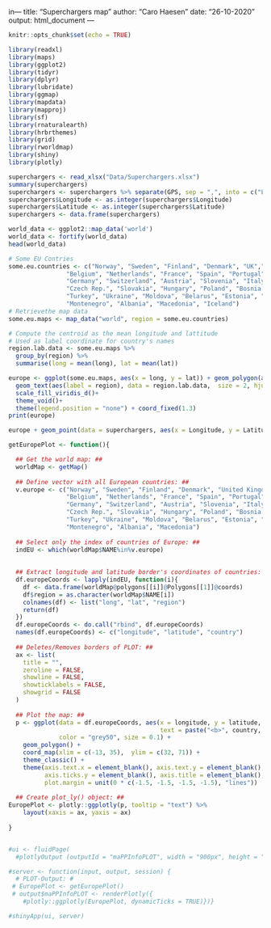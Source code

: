 in---
title: "Superchargers map"
author: "Caro Haesen"
date: "26-10-2020"
output: html_document
---

```r
knitr::opts_chunk$set(echo = TRUE)
```

```r
library(readxl)
library(maps)
library(ggplot2)
library(tidyr)
library(dplyr)
library(lubridate)
library(ggmap)
library(mapdata)
library(mapproj)
library(sf)
library(rnaturalearth)
library(hrbrthemes)
library(grid)
library(rworldmap)
library(shiny)
library(plotly)

```
```r
superchargers <- read_xlsx("Data/Superchargers.xlsx")
summary(superchargers)
superchargers <- superchargers %>% separate(GPS, sep = ",", into = c("Latitude", "Longitude"))
superchargers$Longitude <- as.integer(superchargers$Longitude)
superchargers$Latitude <- as.integer(superchargers$Latitude)
superchargers <- data.frame(superchargers)
```

```r
world_data <- ggplot2::map_data('world')
world_data <- fortify(world_data)
head(world_data)
```

```r
# Some EU Contries
some.eu.countries <- c("Norway", "Sweden", "Finland", "Denmark", "UK","Ireland", "Greece",
                "Belgium", "Netherlands", "France", "Spain", "Portugal", "Luxembourg", "Croatia",
                "Germany", "Switzerland", "Austria", "Slovenia", "Italy", "Bulgaria", "Romania",
                "Czech Rep.", "Slovakia", "Hungary", "Poland", "Bosnia Hercegovina", "Serbia",
                "Turkey", "Ukraine", "Moldova", "Belarus", "Estonia", "Latvia", "Lithuania",
                "Montenegro", "Albania", "Macedonia", "Iceland")
# Retrievethe map data
some.eu.maps <- map_data("world", region = some.eu.countries)

# Compute the centroid as the mean longitude and lattitude
# Used as label coordinate for country's names
region.lab.data <- some.eu.maps %>%
  group_by(region) %>%
  summarise(long = mean(long), lat = mean(lat))

europe <- ggplot(some.eu.maps, aes(x = long, y = lat)) + geom_polygon(aes( group = group), color='black', fill = 'white')+
  geom_text(aes(label = region), data = region.lab.data,  size = 2, hjust = 0.5)+
  scale_fill_viridis_d()+
  theme_void()+
  theme(legend.position = "none") + coord_fixed(1.3)
print(europe)
```

```r
europe + geom_point(data = superchargers, aes(x = Longitude, y = Latitude), size = 0.3, color = 'red') + coord_fixed(1.3)
```

```r
getEuropePlot <- function(){

  ## Get the world map: ##
  worldMap <- getMap()
  
  ## Define vector with all European countries: ##
  v.europe <- c("Norway", "Sweden", "Finland", "Denmark", "United Kingdom","Ireland", "Greece",
                "Belgium", "Netherlands", "France", "Spain", "Portugal", "Luxembourg", "Croatia",
                "Germany", "Switzerland", "Austria", "Slovenia", "Italy", "Bulgaria", "Romania",
                "Czech Rep.", "Slovakia", "Hungary", "Poland", "Bosnia Hercegovina", "Serbia",
                "Turkey", "Ukraine", "Moldova", "Belarus", "Estonia", "Latvia", "Lithuania",
                "Montenegro", "Albania", "Macedonia")
  
  ## Select only the index of countries of Europe: ##
  indEU <- which(worldMap$NAME%in%v.europe)
  
  
  ## Extract longitude and latitude border's coordinates of countries: ##
  df.europeCoords <- lapply(indEU, function(i){
    df <- data.frame(worldMap@polygons[[i]]@Polygons[[1]]@coords)
    df$region = as.character(worldMap$NAME[i])
    colnames(df) <- list("long", "lat", "region")
    return(df)
  })
  df.europeCoords <- do.call("rbind", df.europeCoords)
  names(df.europeCoords) <- c("longitude", "latitude", "country")
  
  ## Deletes/Removes borders of PLOT: ##
  ax <- list(
    title = "",
    zeroline = FALSE,
    showline = FALSE,
    showticklabels = FALSE,
    showgrid = FALSE
  )
  
  ## Plot the map: ##
  p <- ggplot(data = df.europeCoords, aes(x = longitude, y = latitude, group = country, 
                                          text = paste("<b>", country, '</b>\n')), 
              color = "grey50", size = 0.1) + 
    geom_polygon() +
    coord_map(xlim = c(-13, 35),  ylim = c(32, 71)) +
    theme_classic() +
    theme(axis.text.x = element_blank(), axis.text.y = element_blank(), axis.ticks.x = element_blank(),
          axis.ticks.y = element_blank(), axis.title = element_blank(), legend.position = "none",
          plot.margin = unit(0 * c(-1.5, -1.5, -1.5, -1.5), "lines")) 
  
  ## Create plot_ly() object: ##
EuropePlot <- plotly::ggplotly(p, tooltip = "text") %>%
    layout(xaxis = ax, yaxis = ax) 
   
}


#ui <- fluidPage(
  #plotlyOutput (outputId = "maPPInfoPLOT", width = "900px", height = "600px"))

#server <- function(input, output, session) {
  # PLOT-Output: #
 # EuropePlot <- getEuropePlot()
 # output$maPPInfoPLOT <- renderPlotly({
    #plotly::ggplotly(EuropePlot, dynamicTicks = TRUE)})}

#shinyApp(ui, server)
```

